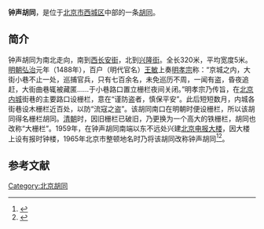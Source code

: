 {{Coord|39.9089695|116.3778861|type:landmark_region:CN-11_source:GoogleMaps|display=title}}
'''钟声胡同'''，是位于[[北京市|北京市]][[西城区|西城区]]中部的一条[[胡同|胡同]]。

==简介==
钟声胡同为南北走向，南到[[西长安街|西长安街]]，北到[[兴隆街_(北京)|兴隆街]]。全长320米，平均宽度5米。[[明朝|明朝]][[弘治|弘治]]元年（1488年），百户（明代官名）[[王敏|王敏]]上奏[[明孝宗|明孝宗]]称：“京城之内，大街小巷不止一处，巡捕官兵，只有七百余名，未免巡历不周，一闻有盗，昏夜追赶，大街曲巷辄被藏匿……于小巷路口置立栅栏夜间关闭。”明孝宗乃传旨，在[[北京内城|北京内城]]街巷的主要路口设栅栏，意在“谨防盗者，慎保平安”。此后短短数月，内城各街巷设木栅栏近百处，以防“流寇之盗”。该胡同南口在明朝时便设栅栏，所以该胡同得名栅栏胡同。[[清朝|清朝]]时，因旧栅栏已破旧，乃更换为一个高大的铁栅栏，胡同也改称“大栅栏”。1959年，在钟声胡同南端以东不远处兴建[[北京电报大楼|北京电报大楼]]，因大楼上设有报时钟楼，1965年北京市整顿地名时乃将该胡同改称钟声胡同<ref>{{Cite web |url = http://www.bjdclib.com/subdb/laneculture/lane/200907/t20090703_4967.html |title =钟声胡同  |author =  |date =2009-07-03  |publisher =  东华流韵|language =  |accessdate =  |quote =  }}</ref><ref>{{Cite web |url =http://www.bjdclib.com/dclib/subjectdb/dhly/newsphoto/201501/t20150117_150004.html  |title =老北京有几个“大栅栏”  |author =  |date = 2015-01-17 |publisher = 东华流韵 |language =  |accessdate =  |quote =  }}</ref>。

== 参考文献 ==
{{Reflist}}

[[Category:北京胡同|Category:北京胡同]]